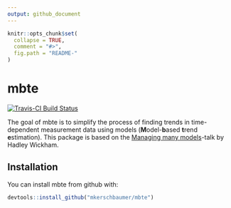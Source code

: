 ---
output: github_document
---

<!-- README.md is generated from README.Rmd. Please edit that file -->

```{r, echo = FALSE}
knitr::opts_chunk$set(
  collapse = TRUE,
  comment = "#>",
  fig.path = "README-"
)
```

# mbte

[![Travis-CI Build Status](https://travis-ci.org/mkerschbaumer/mbte.svg?branch=master)](https://travis-ci.org/mkerschbaumer/mbte)

The goal of mbte is to simplify the process of finding trends in time-dependent
measurement data using models (**M**odel-**b**ased **t**rend **e**stimation).
This package is based on the
[Managing many models](https://speakerdeck.com/hadley/managing-many-models)-talk
by Hadley Wickham.

## Installation

You can install mbte from github with:

```{r gh-installation, eval = FALSE}
devtools::install_github("mkerschbaumer/mbte")
```


